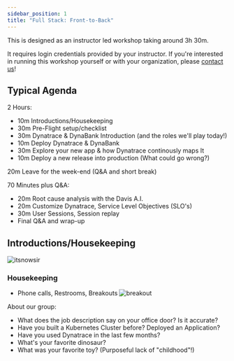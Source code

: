 ```yaml
---
sidebar_position: 1
title: "Full Stack: Front-to-Back"
---
```


This is designed as an instructor led workshop taking around 3h 30m.

It requires login credentials provided by your instructor. If you're interested in running this workshop yourself or with your organization, please [contact us](https://www.dynatrace.com/contact/)!

## Typical Agenda

2 Hours:

- 10m Introductions/Housekeeping
- 30m Pre-Flight setup/checklist
- 30m Dynatrace & DynaBank Introduction (and the roles we'll play today!)
- 10m Deploy Dynatrace & DynaBank
- 30m Explore your new app & how Dynatrace continously maps It
- 10m Deploy a new release into production (What could go wrong?)

20m Leave for the week-end (Q&A and short break)

70 Minutes plus Q&A:

- 20m Root cause analysis with the Davis A.I.
- 20m Customize Dynatrace, Service Level Objectives (SLO's)
- 30m User Sessions, Session replay
- Final Q&A and wrap-up

## Introductions/Housekeeping

![itsnowsir](/img/spaceballs.jpg)

### Housekeeping

- Phone calls, Restrooms, Breakouts
  ![breakout](/img/breakoutrooms.png)

About our group:

- What does the job description say on your office door? Is it accurate?
- Have you built a Kubernetes Cluster before? Deployed an Application?
- Have you used Dynatrace in the last few months?
- What's your favorite dinosaur?
- What was your favorite toy? (Purposeful lack of "childhood"!)
